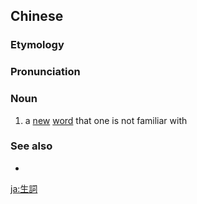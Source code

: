 {{also|生词}}
==Chinese==
{{zh-forms|s=生词}}

===Etymology===
{{zh-compound|生|詞|unfamiliar|word, vocabulary}}

===Pronunciation===
{{zh-pron
|m=shēngcí
|c=saang1 ci4
|mn=qz:chhiⁿ-sîr/xm:chhiⁿ-sû/zz:chheⁿ-sû/xm:seng-sû
|ma=y
|cat=n
}}

===Noun===
{{zh-noun}}

# a [[new]] [[word]] that one is not familiar with

===See also===
* {{zh-l|生字}}

{{zh-cat|Beginning|Linguistics}}

[[ja:生詞]]
